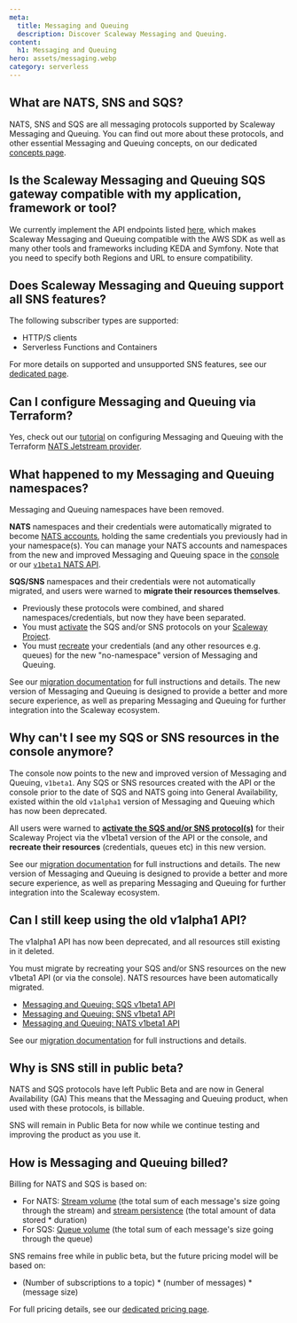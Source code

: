 ```yaml
---
meta:
  title: Messaging and Queuing
  description: Discover Scaleway Messaging and Queuing.
content:
  h1: Messaging and Queuing
hero: assets/messaging.webp
category: serverless
---
```


## What are NATS, SNS and SQS?

NATS, SNS and SQS are all messaging protocols supported by Scaleway Messaging and Queuing. You can find out more about these protocols, and other essential Messaging and Queuing concepts, on our dedicated [concepts page](/serverless/messaging/concepts/).

## Is the Scaleway Messaging and Queuing SQS gateway compatible with my application, framework or tool?

We currently implement the API endpoints listed [here](/serverless/messaging/reference-content/sqs-support/), which makes Scaleway Messaging and Queuing compatible with the AWS SDK as well as many other tools and frameworks including KEDA and Symfony. Note that you need to specify both Regions and URL to ensure compatibility.

## Does Scaleway Messaging and Queuing support all SNS features?

The following subscriber types are supported:
- HTTP/S clients
- Serverless Functions and Containers

For more details on supported and unsupported SNS features, see our [dedicated page](/serverless/messaging/reference-content/sns-support/).

## Can I configure Messaging and Queuing via Terraform?

Yes, check out our [tutorial](https://registry.terraform.io/providers/scaleway/scaleway/latest/docs/guides/mnq_with_nats_terraform_provider) on configuring Messaging and Queuing with the Terraform [NATS Jetstream provider](https://registry.terraform.io/providers/nats-io/jetstream/latest/docs).

## What happened to my Messaging and Queuing namespaces?

Messaging and Queuing namespaces have been removed.

**NATS** namespaces and their credentials were automatically migrated to become [NATS accounts](/serverless/messaging/concepts/#nats-account), holding the same credentials you previously had in your namespace(s). You can manage your NATS accounts and namespaces from the new and improved Messaging and Queuing space in the [console](https://console.scaleway.com/) or our [`v1beta1` NATS API](https://www.scaleway.com/en/developers/api/messaging-and-queuing/nats-api/).

**SQS/SNS** namespaces and their credentials were not automatically migrated, and users were warned to **migrate their resources themselves**.
- Previously these protocols were combined, and shared namespaces/credentials, but now they have been separated.
- You must [activate](/serverless/messaging/how-to/get-started/#how-to-activate-sqs-or-sns) the SQS and/or SNS protocols on your [Scaleway Project](/identity-and-access-management/organizations-and-projects/concepts/#project).
- You must [recreate](/serverless/messaging/how-to/create-credentials/) your credentials (and any other resources e.g. queues) for the new "no-namespace" version of Messaging and Queuing.

See our [migration documentation](/serverless/messaging/reference-content/migration/) for full instructions and details. The new version of Messaging and Queuing is designed to provide a better and more secure experience, as well as preparing Messaging and Queuing for further integration into the Scaleway ecosystem.

## Why can't I see my SQS or SNS resources in the console anymore?

The console now points to the new and improved version of Messaging and Queuing, `v1beta1`. Any SQS or SNS resources created with the API or the console prior to the date of SQS and NATS going into General Availability, existed within the old `v1alpha1` version of Messaging and Queuing which has now been deprecated.

All users were warned to **[activate the SQS and/or SNS protocol(s)](/serverless/messaging/how-to/get-started/#how-to-activate-sqs-or-sns)** for their Scaleway Project via the v1beta1 version of the API or the console, and **recreate their resources** (credentials, queues etc) in this new version.

See our [migration documentation](/serverless/messaging/reference-content/migration/) for full instructions and details. The new version of Messaging and Queuing is designed to provide a better and more secure experience, as well as preparing Messaging and Queuing for further integration into the Scaleway ecosystem.

## Can I still keep using the old v1alpha1 API?

The v1alpha1 API has now been deprecated, and all resources still existing in it deleted.

You must migrate by recreating your SQS and/or SNS resources on the new v1beta1 API (or via the console). NATS resources have been automatically migrated.

- [Messaging and Queuing: SQS v1beta1 API](https://www.scaleway.com/en/developers/api/messaging-and-queuing/sqs-api/)
- [Messaging and Queuing: SNS v1beta1 API](https://www.scaleway.com/en/developers/api/messaging-and-queuing/sns-api/)
- [Messaging and Queuing: NATS v1beta1 API](https://www.scaleway.com/en/developers/api/messaging-and-queuing/nats-api/)

See our [migration documentation](/serverless/messaging/reference-content/migration) for full instructions and details.

## Why is SNS still in public beta?

NATS and SQS protocols have left Public Beta and are now in General Availability (GA) This means that the Messaging and Queuing product, when used with these protocols, is billable.

SNS will remain in Public Beta for now while we continue testing and improving the product as you use it.

## How is Messaging and Queuing billed?

Billing for NATS and SQS is based on:

- For NATS: [Stream volume](/serverless/messaging/concepts/#stream-volume) (the total sum of each message's size going through the stream) and [stream persistence](/serverless/messaging/concepts/#stream-persistence) (the total amount of data stored * duration)
- For SQS: [Queue volume](/serverless/messaging/concepts/#queue-volume) (the total sum of each message's size going through the queue)

SNS remains free while in public beta, but the future pricing model will be based on:

- (Number of subscriptions to a topic) * (number of messages) * (message size)

For full pricing details, see our [dedicated pricing page](https://www.scaleway.com/en/pricing/).